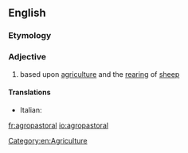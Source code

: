 ==English==

===Etymology===
{{prefix|agro|pastoral|lang=en}}

===Adjective===
{{en-adj|-}}

# based upon [[agriculture]] and the [[rearing]] of [[sheep]]

====Translations====
{{trans-top|based upon agriculture and the rearing of sheep}}
* Italian: {{t|it|agropastorale}}
{{trans-mid}}
{{trans-bottom}}

[[Category:en:Agriculture]]

[[fr:agropastoral]]
[[io:agropastoral]]